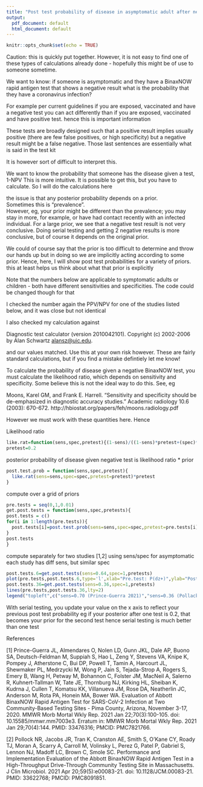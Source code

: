 ```yaml
---
title: "Post test probability of disease in asymptomatic adult after negative rapid antigen coronavirus test under varying pre-test probabilities "
output:
  pdf_document: default
  html_document: default
---
```


```r
knitr::opts_chunk$set(echo = TRUE)
```

Caution: this is quickly put together.  However, it is not easy to find one of these types of calculations already done - hopefully this might be of use to someone sometime.

We want to know: if someone is asymptomatic and they have 
a BinaxNOW rapid antigen test that shows a negative result
what is the probability that they have a coronavirus infection?

For example per current guidelines if you are exposed, vaccinated and have a negative test
you can act differently than if you are exposed, vaccinated and have positive test.
hence this is important information

These tests are broadly designed such that a positive result implies usually positive
(there are few false positives, or high specificity)
but a negative result might be a false negative.
Those last sentences are essentially what is said in the test kit

It is however sort of difficult to interpret this.

We want to know the probability that someone has the disease given a test, 1-NPV
This is more intuitive.  It is possible to get this, but you have to calculate.
So I will do the calculations here

the issue is that any posterior probability depends on a prior.  
Sometimes this is "prevalence".  
However, eg,  your prior might be different than the prevalence;
you may stay in more, for example, or have had contact recently with an 
infected individual.
For a large prior, we see that a negative test 
result is not very conclusive.  Doing serial testing and getting 2 negative results
is more conclusive, but of course it depends on the original prior.

We could of course say that the prior is too difficult to determine and throw our hands up
but in doing so we are implicitly acting according to some prior.
Hence, here, I will show post test probabilities for a variety of priors.
this at least helps us think about what that prior is explicitly

Note that the numbers below are applicable to symptomatic adults or children - both have
different sensitivities and specificities. The code could be changed though for that

I checked the number again the PPV/NPV for one of the studies listed below, and it was close
but not identical

I also checked my calculation against

Diagnostic test calculator (version 2010042101). Copyright (c) 2002-2006 by Alan Schwartz <alansz@uic.edu>. 

and our values matched. Use this at your own risk however. These are fairly standard calculations, but if you find
a mistake defintiely let me know!

To calculate the probability of disease given a negative BinaxNOW test, you 
must calculate the likelihood ratio, which depends on sensitivity and specificity.
Some believe this is not the ideal way to do this. See, eg

Moons, Karel GM, and Frank E. Harrell. "Sensitivity and specificity should be de-emphasized in diagnostic accuracy studies." Academic radiology 10.6 (2003): 670-672. http://hbiostat.org/papers/feh/moons.radiology.pdf

However we must work with these quantities here. Hence

Likelihood ratio
```r
like.rat=function(sens,spec,pretest){(1-sens)/((1-sens)*pretest+(spec)*(1-pretest))}
pretest=0.2
```

posterior probability of disease given negative test is likelihood ratio * prior


```r
post.test.prob = function(sens,spec,pretest){
  like.rat(sens=sens,spec=spec,pretest=pretest)*pretest
}
```

compute over a grid of priors

```r
pre.tests = seq(0,1,0.01)
get.post.tests = function(sens,spec,pretests){
post.tests = c()
for(i in 1:length(pre.tests)){
  post.tests[i]=post.test.prob(sens=sens,spec=spec,pretest=pre.tests[i])
}
post.tests
}
```

compute separately for two studies [1,2] using sens/spec for asymptomatic 
each study has diff sens, but similar spec
```r
post.tests.6=get.post.tests(sens=0.64,spec=1,pretests)
plot(pre.tests,post.tests.6,type='l',xlab="Pre.test: P(dz+)",ylab="Post.test: P(dz+|test-)",lty=1)
post.tests.36=get.post.tests(sens=0.36,spec=1,pretests)
lines(pre.tests,post.tests.36,lty=2)
legend("topleft",c("sens=0.70 (Prince-Guerra 2021)","sens=0.36 (Pollack 2021)"),lty=c(1,2))
```
With serial testing, you update your value on the x axis to reflect your previous post test probability
eg if your posterior after one test is 0.2, that becomes your prior for the second test
hence serial testing is much better than one test

References

[1] Prince-Guerra JL, Almendares O, Nolen LD, Gunn JKL, Dale AP, Buono SA, Deutsch-Feldman M, Suppiah S, Hao L, Zeng Y, Stevens VA, Knipe K, Pompey J, Atherstone C, Bui DP, Powell T, Tamin A, Harcourt JL, Shewmaker PL, Medrzycki M, Wong P, Jain S, Tejada-Strop A, Rogers S, Emery B, Wang H, Petway M, Bohannon C, Folster JM, MacNeil A, Salerno R, Kuhnert-Tallman W, Tate JE, Thornburg NJ, Kirking HL, Sheiban K, Kudrna J, Cullen T, Komatsu KK, Villanueva JM, Rose DA, Neatherlin JC, Anderson M, Rota PA, Honein MA, Bower WA. Evaluation of Abbott BinaxNOW Rapid Antigen Test for SARS-CoV-2 Infection at Two Community-Based Testing Sites - Pima County, Arizona, November 3-17, 2020. MMWR Morb Mortal Wkly Rep. 2021 Jan 22;70(3):100-105. doi: 10.15585/mmwr.mm7003e3. Erratum in: MMWR Morb Mortal Wkly Rep. 2021 Jan 29;70(4):144. PMID: 33476316; PMCID: PMC7821766.


[2] Pollock NR, Jacobs JR, Tran K, Cranston AE, Smith S, O'Kane CY, Roady TJ, Moran A, Scarry A, Carroll M, Volinsky L, Perez G, Patel P, Gabriel S, Lennon NJ, Madoff LC, Brown C, Smole SC. Performance and Implementation Evaluation of the Abbott BinaxNOW Rapid Antigen Test in a High-Throughput Drive-Through Community Testing Site in Massachusetts. J Clin Microbiol. 2021 Apr 20;59(5):e00083-21. doi: 10.1128/JCM.00083-21. PMID: 33622768; PMCID: PMC8091851.

